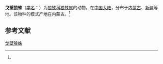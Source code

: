 {{Speciesbox
| name = 戈壁狼蛛
| status = 
| status_system = 
| image = 
| genus = Lycosa
| species = gobiensis
| authority = (Schenkel, 1937)<ref name='id13820'>{{cite web| url =http://www.bioinfo.cn/db05/BjdwSpecies.php?action=view&id=13820| title =戈壁狼蛛| work =《中国动物物种编目数据库》| publisher =中国科学院微生物研究所| author =中国科学院动物研究所| accessdate =2009-04-28| deadurl =yes| archiveurl =https://web.archive.org/web/20160305074159/http://www.bioinfo.cn/db05/BjdwSpecies.php?action=view&id=13820| archivedate =2016-03-05}}</ref>
}}

'''戈壁狼蛛'''（[[学名|学名]]：{{lang|la|''Lycosa gobiensis''}}）为[[狼蛛科|狼蛛科]][[狼蛛属|狼蛛属]]的动物。在[[中国大陆|中国大陆]]，分布于[[内蒙古|内蒙古]]、[[新疆|新疆]]等地。该物种的模式产地在内蒙古。<ref name='id13820'/>

== 参考文献 ==
{{reflist}}

{{Wikispecies|Lycosa gobiensis}}
{{Taxonbar|from=Q4182059}}

[[Category:狼蛛属|戈壁狼蛛]]


{{蜘蛛小作品}}